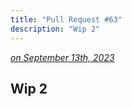 ```yaml
---
title: "Pull Request #63"
description: "Wip 2"
---
```



*[on September 13th, 2023](https://github.com/BlueprintAttributes/BlueprintAttributes/pull/63)*

## Wip 2


